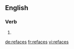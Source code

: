 ==English==

===Verb===
{{head|en|verb form}}

# {{en-third-person singular of|reface}}

[[de:refaces]]
[[fr:refaces]]
[[vi:refaces]]